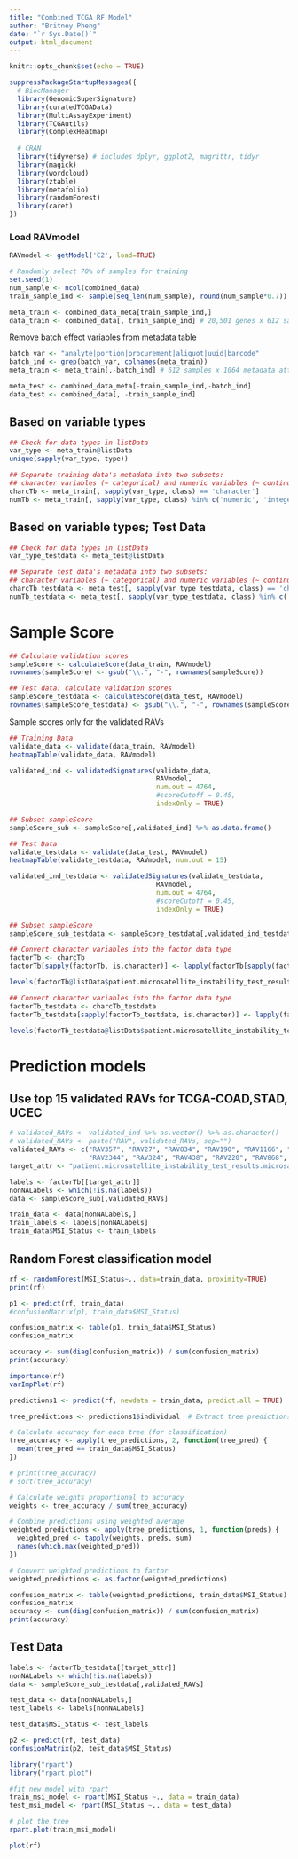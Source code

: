 ```yaml
---
title: "Combined TCGA RF Model"
author: "Britney Pheng"
date: "`r Sys.Date()`"
output: html_document
---
```


```r
knitr::opts_chunk$set(echo = TRUE)

suppressPackageStartupMessages({
  # BiocManager
  library(GenomicSuperSignature)
  library(curatedTCGAData)
  library(MultiAssayExperiment)
  library(TCGAutils)
  library(ComplexHeatmap)
  
  # CRAN
  library(tidyverse) # includes dplyr, ggplot2, magrittr, tidyr
  library(magick)
  library(wordcloud)
  library(ztable)
  library(metafolio)
  library(randomForest)
  library(caret)
})
```

### Load RAVmodel

```r
RAVmodel <- getModel('C2', load=TRUE)
```

```r
# Randomly select 70% of samples for training
set.seed(1)
num_sample <- ncol(combined_data)
train_sample_ind <- sample(seq_len(num_sample), round(num_sample*0.7))

meta_train <- combined_data_meta[train_sample_ind,] 
data_train <- combined_data[, train_sample_ind] # 20,501 genes x 612 samples x 3205 attributes
```

Remove batch effect variables from metadata table

```r
batch_var <- "analyte|portion|procurement|aliquot|uuid|barcode"
batch_ind <- grep(batch_var, colnames(meta_train))
meta_train <- meta_train[,-batch_ind] # 612 samples x 1064 metadata attributes
```

```r
meta_test <- combined_data_meta[-train_sample_ind,-batch_ind]
data_test <- combined_data[, -train_sample_ind]
```

## Based on variable types

```r
## Check for data types in listData
var_type <- meta_train@listData
unique(sapply(var_type, type))

## Separate training data's metadata into two subsets: 
## character variables (~ categorical) and numeric variables (~ continuous)
charcTb <- meta_train[, sapply(var_type, class) == 'character']
numTb <- meta_train[, sapply(var_type, class) %in% c('numeric', 'integer')]
```

## Based on variable types; Test Data

```r
## Check for data types in listData
var_type_testdata <- meta_test@listData

## Separate test data's metadata into two subsets: 
## character variables (~ categorical) and numeric variables (~ continuous)
charcTb_testdata <- meta_test[, sapply(var_type_testdata, class) == 'character']
numTb_testdata <- meta_test[, sapply(var_type_testdata, class) %in% c('numeric', 'integer')]
```

# Sample Score
```r
## Calculate validation scores
sampleScore <- calculateScore(data_train, RAVmodel)
rownames(sampleScore) <- gsub("\\.", "-", rownames(sampleScore))

## Test data: calculate validation scores
sampleScore_testdata <- calculateScore(data_test, RAVmodel)
rownames(sampleScore_testdata) <- gsub("\\.", "-", rownames(sampleScore_testdata))

```

Sample scores only for the validated RAVs

```r
## Training Data
validate_data <- validate(data_train, RAVmodel)
heatmapTable(validate_data, RAVmodel)

validated_ind <- validatedSignatures(validate_data, 
                                     RAVmodel, 
                                     num.out = 4764, 
                                     #scoreCutoff = 0.45, 
                                     indexOnly = TRUE)

## Subset sampleScore
sampleScore_sub <- sampleScore[,validated_ind] %>% as.data.frame()

## Test Data
validate_testdata <- validate(data_test, RAVmodel)
heatmapTable(validate_testdata, RAVmodel, num.out = 15)

validated_ind_testdata <- validatedSignatures(validate_testdata, 
                                     RAVmodel, 
                                     num.out = 4764, 
                                     #scoreCutoff = 0.45, 
                                     indexOnly = TRUE)

## Subset sampleScore
sampleScore_sub_testdata <- sampleScore_testdata[,validated_ind_testdata] %>% as.data.frame()
```

```r
## Convert character variables into the factor data type
factorTb <- charcTb
factorTb[sapply(factorTb, is.character)] <- lapply(factorTb[sapply(factorTb, is.character)], factor)

levels(factorTb@listData$patient.microsatellite_instability_test_results.microsatellite_instability_test_result.mononucleotide_and_dinucleotide_marker_panel_analysis_status)[levels(factorTb@listData$patient.microsatellite_instability_test_results.microsatellite_instability_test_result.mononucleotide_and_dinucleotide_marker_panel_analysis_status) == "msi-h"] <- "msi"
```

```r
## Convert character variables into the factor data type
factorTb_testdata <- charcTb_testdata
factorTb_testdata[sapply(factorTb_testdata, is.character)] <- lapply(factorTb_testdata[sapply(factorTb_testdata, is.character)], factor)

levels(factorTb_testdata@listData$patient.microsatellite_instability_test_results.microsatellite_instability_test_result.mononucleotide_and_dinucleotide_marker_panel_analysis_status)[levels(factorTb_testdata@listData$patient.microsatellite_instability_test_results.microsatellite_instability_test_result.mononucleotide_and_dinucleotide_marker_panel_analysis_status) == "msi-h"] <- "msi"
```

# Prediction models

## Use top 15 validated RAVs for TCGA-COAD,STAD, UCEC

```r
# validated_RAVs <- validated_ind %>% as.vector() %>% as.character()
# validated_RAVs <- paste("RAV", validated_RAVs, sep="")
validated_RAVs <- c("RAV357", "RAV27", "RAV834", "RAV190", "RAV1166", "RAV517",
                    "RAV2344", "RAV324", "RAV438", "RAV220", "RAV868", "RAV1008", "RAV625")
target_attr <- "patient.microsatellite_instability_test_results.microsatellite_instability_test_result.mononucleotide_and_dinucleotide_marker_panel_analysis_status"

labels <- factorTb[[target_attr]]
nonNALabels <- which(!is.na(labels))
data <- sampleScore_sub[,validated_RAVs]

train_data <- data[nonNALabels,]
train_labels <- labels[nonNALabels]
train_data$MSI_Status <- train_labels
```

## Random Forest classification model

```r
rf <- randomForest(MSI_Status~., data=train_data, proximity=TRUE)
print(rf)

p1 <- predict(rf, train_data)
#confusionMatrix(p1, train_data$MSI_Status)

confusion_matrix <- table(p1, train_data$MSI_Status)
confusion_matrix

accuracy <- sum(diag(confusion_matrix)) / sum(confusion_matrix)
print(accuracy)

importance(rf)
varImpPlot(rf)
```

```r
predictions1 <- predict(rf, newdata = train_data, predict.all = TRUE)

tree_predictions <- predictions1$individual  # Extract tree predictions

# Calculate accuracy for each tree (for classification)
tree_accuracy <- apply(tree_predictions, 2, function(tree_pred) {
  mean(tree_pred == train_data$MSI_Status)
})

# print(tree_accuracy)
# sort(tree_accuracy)

# Calculate weights proportional to accuracy
weights <- tree_accuracy / sum(tree_accuracy)

# Combine predictions using weighted average
weighted_predictions <- apply(tree_predictions, 1, function(preds) {
  weighted_pred <- tapply(weights, preds, sum)
  names(which.max(weighted_pred))
})

# Convert weighted predictions to factor
weighted_predictions <- as.factor(weighted_predictions)

confusion_matrix <- table(weighted_predictions, train_data$MSI_Status)
confusion_matrix
accuracy <- sum(diag(confusion_matrix)) / sum(confusion_matrix)
print(accuracy)


```

## Test Data

```r
labels <- factorTb_testdata[[target_attr]]
nonNALabels <- which(!is.na(labels))
data <- sampleScore_sub_testdata[,validated_RAVs]

test_data <- data[nonNALabels,]
test_labels <- labels[nonNALabels]

test_data$MSI_Status <- test_labels
```

```r
p2 <- predict(rf, test_data)
confusionMatrix(p2, test_data$MSI_Status)
```

```r
library("rpart")
library("rpart.plot")

#fit new model with rpart
train_msi_model <- rpart(MSI_Status ~., data = train_data)
test_msi_model <- rpart(MSI_Status ~., data = test_data)

# plot the tree
rpart.plot(train_msi_model)
```

```r
plot(rf)
```

